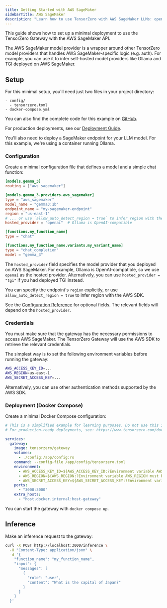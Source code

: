 ```yaml
---
title: Getting Started with AWS SageMaker
sidebarTitle: AWS SageMaker
description: "Learn how to use TensorZero with AWS SageMaker LLMs: open-source gateway, observability, optimization, evaluations, and experimentation."
---
```


This guide shows how to set up a minimal deployment to use the TensorZero Gateway with the AWS SageMaker API.

The AWS SageMaker model provider is a wrapper around other TensorZero model providers that handles AWS SageMaker-specific logic (e.g. auth).
For example, you can use it to infer self-hosted model providers like Ollama and TGI deployed on AWS SageMaker.

## Setup

For this minimal setup, you'll need just two files in your project directory:

```
- config/
  - tensorzero.toml
- docker-compose.yml
```

<Tip>

You can also find the complete code for this example on [GitHub](https://github.com/tensorzero/tensorzero/tree/main/examples/guides/providers/aws-sagemaker).

</Tip>

For production deployments, see our [Deployment Guide](/docs/gateway/deployment/).

You'll also need to deploy a SageMaker endpoint for your LLM model.
For this example, we're using a container running Ollama.

### Configuration

Create a minimal configuration file that defines a model and a simple chat function:

```toml title="config/tensorzero.toml"
[models.gemma_3]
routing = ["aws_sagemaker"]

[models.gemma_3.providers.aws_sagemaker]
type = "aws_sagemaker"
model_name = "gemma3:1b"
endpoint_name = "my-sagemaker-endpoint"
region = "us-east-1"
# ... or use `allow_auto_detect_region = true` to infer region with the AWS SDK
hosted_provider = "openai"  # Ollama is OpenAI-compatible

[functions.my_function_name]
type = "chat"

[functions.my_function_name.variants.my_variant_name]
type = "chat_completion"
model = "gemma_3"
```

The `hosted_provider` field specifies the model provider that you deployed on AWS SageMaker.
For example, Ollama is OpenAI-compatible, so we use `openai` as the hosted provider.
Alternatively, you can use `hosted_provider = "tgi"` if you had deployed TGI instead.

You can specify the endpoint's `region` explicitly, or use `allow_auto_detect_region = true` to infer region with the AWS SDK.

See the [Configuration Reference](/docs/gateway/configuration-reference/) for optional fields.
The relevant fields will depend on the `hosted_provider`.

### Credentials

You must make sure that the gateway has the necessary permissions to access AWS SageMaker.
The TensorZero Gateway will use the AWS SDK to retrieve the relevant credentials.

The simplest way is to set the following environment variables before running the gateway:

```bash
AWS_ACCESS_KEY_ID=...
AWS_REGION=us-east-1
AWS_SECRET_ACCESS_KEY=...
```

Alternatively, you can use other authentication methods supported by the AWS SDK.

### Deployment (Docker Compose)

Create a minimal Docker Compose configuration:

```yaml title="docker-compose.yml"
# This is a simplified example for learning purposes. Do not use this in production.
# For production-ready deployments, see: https://www.tensorzero.com/docs/gateway/deployment

services:
  gateway:
    image: tensorzero/gateway
    volumes:
      - ./config:/app/config:ro
    command: --config-file /app/config/tensorzero.toml
    environment:
      - AWS_ACCESS_KEY_ID=${AWS_ACCESS_KEY_ID:?Environment variable AWS_ACCESS_KEY_ID must be set.}
      - AWS_REGION=${AWS_REGION:?Environment variable AWS_REGION must be set.}
      - AWS_SECRET_ACCESS_KEY=${AWS_SECRET_ACCESS_KEY:?Environment variable AWS_SECRET_ACCESS_KEY must be set.}
    ports:
      - "3000:3000"
    extra_hosts:
      - "host.docker.internal:host-gateway"
```

You can start the gateway with `docker compose up`.

## Inference

Make an inference request to the gateway:

```bash
curl -X POST http://localhost:3000/inference \
  -H "Content-Type: application/json" \
  -d '{
    "function_name": "my_function_name",
    "input": {
      "messages": [
        {
          "role": "user",
          "content": "What is the capital of Japan?"
        }
      ]
    }
  }'
```
